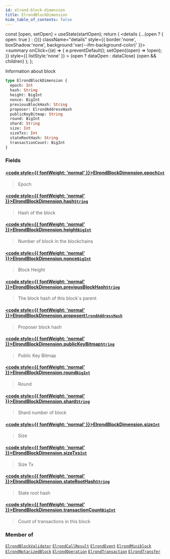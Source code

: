 ```yaml
---
id: elrond-block-dimension
title: ElrondBlockDimension
hide_table_of_contents: false
---
```







  const [open, setOpen] = useState(startOpen);
  return (
    <details {...(open ? { open: true } : {})} className="details" style={{ border:'none', boxShadow:'none', background:'var(--ifm-background-color)' }}>
      <summary
        onClick={(e) => {
          e.preventDefault();
          setOpen((open) => !open);
        }}
        style={{ listStyle:'none' }}
      >
      {open ? dataOpen : dataClose}
      </summary>
      {open && children}
    </details>
  );
};








Information about block


```graphql
type ElrondBlockDimension {
  epoch: Int
  hash: String
  height: BigInt
  nonce: BigInt
  previousBlockHash: String
  proposer: ElrondAddressHash
  publicKeyBitmap: String
  round: BigInt
  shard: String
  size: Int
  sizeTxs: Int
  stateRootHash: String
  transactionCount: BigInt
}
```




### Fields

#### [<code style={{ fontWeight: 'normal' }}>ElrondBlockDimension.<b>epoch</b></code>](#)<Bullet />[`Int`](/docs/v1/graphql-reference/scalars/int) <Badge class="badge badge--secondary" text="scalar"/> 
> 
> 
> Epoch
> 

#### [<code style={{ fontWeight: 'normal' }}>ElrondBlockDimension.<b>hash</b></code>](#)<Bullet />[`String`](/docs/v1/graphql-reference/scalars/string) <Badge class="badge badge--secondary" text="scalar"/> 
> 
> 
> Hash of the block
> 

#### [<code style={{ fontWeight: 'normal' }}>ElrondBlockDimension.<b>height</b></code>](#)<Bullet />[`BigInt`](/docs/v1/graphql-reference/scalars/big-int) <Badge class="badge badge--secondary" text="scalar"/> 
> 
> 
> Number of block in the blockchains
> 

#### [<code style={{ fontWeight: 'normal' }}>ElrondBlockDimension.<b>nonce</b></code>](#)<Bullet />[`BigInt`](/docs/v1/graphql-reference/scalars/big-int) <Badge class="badge badge--secondary" text="scalar"/> 
> 
> 
> Block Height
> 

#### [<code style={{ fontWeight: 'normal' }}>ElrondBlockDimension.<b>previousBlockHash</b></code>](#)<Bullet />[`String`](/docs/v1/graphql-reference/scalars/string) <Badge class="badge badge--secondary" text="scalar"/> 
> 
> 
> The block hash of this block`s parent
> 

#### [<code style={{ fontWeight: 'normal' }}>ElrondBlockDimension.<b>proposer</b></code>](#)<Bullet />[`ElrondAddressHash`](/docs/v1/graphql-reference/objects/elrond-address-hash) <Badge class="badge badge--secondary" text="object"/> 
> 
> 
> Proposer block hash
> 

#### [<code style={{ fontWeight: 'normal' }}>ElrondBlockDimension.<b>publicKeyBitmap</b></code>](#)<Bullet />[`String`](/docs/v1/graphql-reference/scalars/string) <Badge class="badge badge--secondary" text="scalar"/> 
> 
> 
> Public Key Bitmap
> 

#### [<code style={{ fontWeight: 'normal' }}>ElrondBlockDimension.<b>round</b></code>](#)<Bullet />[`BigInt`](/docs/v1/graphql-reference/scalars/big-int) <Badge class="badge badge--secondary" text="scalar"/> 
> 
> 
> Round
> 

#### [<code style={{ fontWeight: 'normal' }}>ElrondBlockDimension.<b>shard</b></code>](#)<Bullet />[`String`](/docs/v1/graphql-reference/scalars/string) <Badge class="badge badge--secondary" text="scalar"/> 
> 
> 
> Shard number of block
> 

#### [<code style={{ fontWeight: 'normal' }}>ElrondBlockDimension.<b>size</b></code>](#)<Bullet />[`Int`](/docs/v1/graphql-reference/scalars/int) <Badge class="badge badge--secondary" text="scalar"/> 
> 
> 
> Size
> 

#### [<code style={{ fontWeight: 'normal' }}>ElrondBlockDimension.<b>sizeTxs</b></code>](#)<Bullet />[`Int`](/docs/v1/graphql-reference/scalars/int) <Badge class="badge badge--secondary" text="scalar"/> 
> 
> 
> Size Tx
> 

#### [<code style={{ fontWeight: 'normal' }}>ElrondBlockDimension.<b>stateRootHash</b></code>](#)<Bullet />[`String`](/docs/v1/graphql-reference/scalars/string) <Badge class="badge badge--secondary" text="scalar"/> 
> 
> 
> State root hash
> 

#### [<code style={{ fontWeight: 'normal' }}>ElrondBlockDimension.<b>transactionCount</b></code>](#)<Bullet />[`BigInt`](/docs/v1/graphql-reference/scalars/big-int) <Badge class="badge badge--secondary" text="scalar"/> 
> 
> 
> Count of transactions in this block
> 



### Member of

[`ElrondBlockValidator`](/docs/v1/graphql-reference/objects/elrond-block-validator)  <Badge class="secondary" text="object"/><Bullet />[`ElrondCallResult`](/docs/v1/graphql-reference/objects/elrond-call-result)  <Badge class="secondary" text="object"/><Bullet />[`ElrondEvent`](/docs/v1/graphql-reference/objects/elrond-event)  <Badge class="secondary" text="object"/><Bullet />[`ElrondMiniblock`](/docs/v1/graphql-reference/objects/elrond-miniblock)  <Badge class="secondary" text="object"/><Bullet />[`ElrondNotarizedBlock`](/docs/v1/graphql-reference/objects/elrond-notarized-block)  <Badge class="secondary" text="object"/><Bullet />[`ElrondOperation`](/docs/v1/graphql-reference/objects/elrond-operation)  <Badge class="secondary" text="object"/><Bullet />[`ElrondTransaction`](/docs/v1/graphql-reference/objects/elrond-transaction)  <Badge class="secondary" text="object"/><Bullet />[`ElrondTransfer`](/docs/v1/graphql-reference/objects/elrond-transfer)  <Badge class="secondary" text="object"/>

